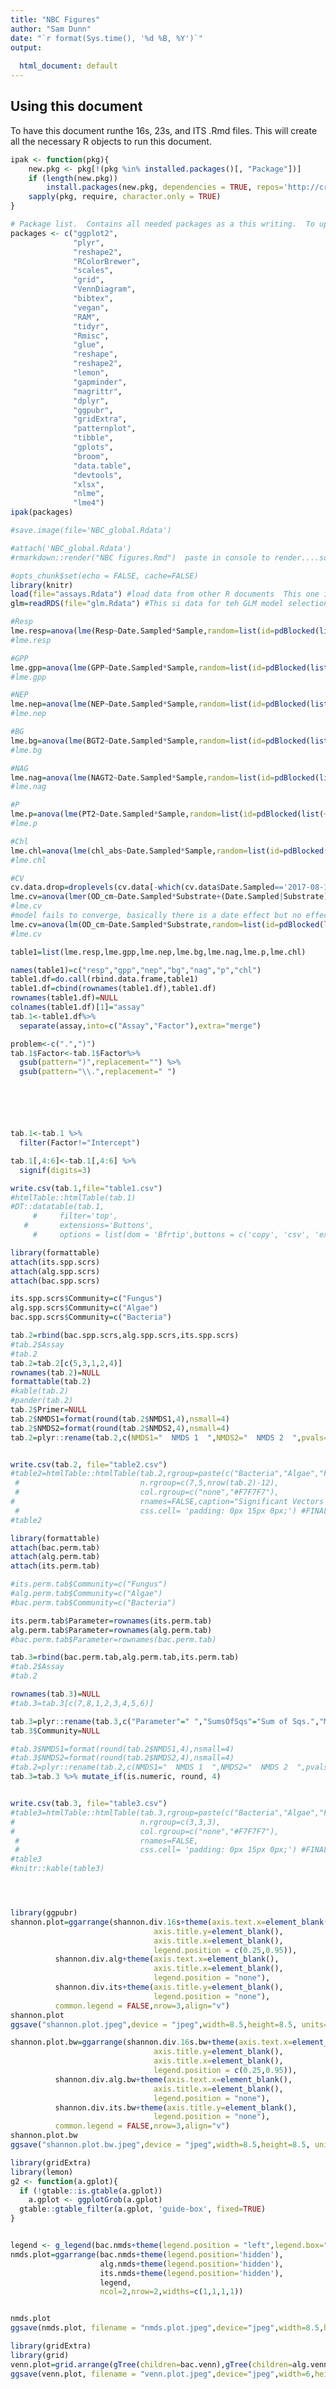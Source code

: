 ```yaml
---
title: "NBC Figures"
author: "Sam Dunn"
date: "`r format(Sys.time(), '%d %B, %Y')`"
output:
  
  html_document: default
---
```


## Using this document
To have this document runthe 16s, 23s, and ITS .Rmd files.  This will create all  the necessary R objects to run this document.

```r

ipak <- function(pkg){
    new.pkg <- pkg[!(pkg %in% installed.packages()[, "Package"])]
    if (length(new.pkg)) 
        install.packages(new.pkg, dependencies = TRUE, repos='http://cran.us.r-project.org')
    sapply(pkg, require, character.only = TRUE)
}

# Package list.  Contains all needed packages as a this writing.  To update, simply add new package name to the list!
packages <- c("ggplot2", 
              "plyr", 
              "reshape2", 
              "RColorBrewer", 
              "scales", 
              "grid",
              "VennDiagram",
              "bibtex",
              "vegan",
              "RAM",
              "tidyr",
              "Rmisc",
              "glue",
              "reshape",
              "reshape2",
              "lemon",
              "gapminder",
              "magrittr",
              "dplyr",
              "ggpubr",
              "gridExtra",
              "patternplot",
              "tibble",
              "gplots",
              "broom",
              "data.table",
              "devtools",
              "xlsx",
              "nlme",
              "lme4")
ipak(packages)

#save.image(file='NBC_global.Rdata')

#attach('NBC_global.Rdata')
#rmarkdown::render("NBC figures.Rmd")  paste in console to render....source data not included so render button  non-functional

#opts_chunk$set(echo = FALSE, cache=FALSE)
library(knitr)
load(file="assays.Rdata") #load data from other R documents  This one is for lab assays
glm=readRDS(file="glm.Rdata") #This si data for teh GLM model selection.

```

```r
#Resp
lme.resp=anova(lme(Resp~Date.Sampled*Sample,random=list(id=pdBlocked(list(~1,pdIdent(~Sample-1),pdIdent(~Date.Sampled-1)))),method="ML",na.action=na.omit,data=metabolism.data))
#lme.resp

#GPP
lme.gpp=anova(lme(GPP~Date.Sampled*Sample,random=list(id=pdBlocked(list(~1,pdIdent(~Sample-1),pdIdent(~Date.Sampled-1)))),method="ML",na.action=na.omit,data=metabolism.data))
#lme.gpp

#NEP
lme.nep=anova(lme(NEP~Date.Sampled*Sample,random=list(id=pdBlocked(list(~1,pdIdent(~Sample-1),pdIdent(~Date.Sampled-1)))),method="ML",na.action=na.omit,data=metabolism.data))
#lme.nep

#BG
lme.bg=anova(lme(BGT2~Date.Sampled*Sample,random=list(id=pdBlocked(list(~1,pdIdent(~Sample-1),pdIdent(~Date.Sampled-1)))),method="ML",na.action=na.omit,data=eea.df))
#lme.bg

#NAG
lme.nag=anova(lme(NAGT2~Date.Sampled*Sample,random=list(id=pdBlocked(list(~1,pdIdent(~Sample-1),pdIdent(~Date.Sampled-1)))),method="ML",na.action=na.omit,data=eea.df))
#lme.nag

#P
lme.p=anova(lme(PT2~Date.Sampled*Sample,random=list(id=pdBlocked(list(~1,pdIdent(~Sample-1),pdIdent(~Date.Sampled-1)))),method="ML",na.action=na.omit,data=eea.df))
#lme.p

#Chl
lme.chl=anova(lme(chl_abs~Date.Sampled*Sample,random=list(id=pdBlocked(list(~1,pdIdent(~Sample-1),pdIdent(~Date.Sampled-1)))),method="ML",na.action=na.omit,data=chl.data))
#lme.chl

#CV
cv.data.drop=droplevels(cv.data[-which(cv.data$Date.Sampled=='2017-08-15'),])
lme.cv=anova(lmer(OD_cm~Date.Sampled*Substrate+(Date.Sampled|Substrate),na.action=na.omit,data=cv.data.drop))
#lme.cv
#model fails to converge, basically there is a date effect but no effect of sample
lme.cv=anova(lm(OD_cm~Date.Sampled*Substrate,random=list(id=pdBlocked(list(~1,pdIdent(~Substrate-1),pdIdent(~Date.Sampled-1)))),method="ML",na.action=na.omit,data=cv.data))
#lme.cv

table1=list(lme.resp,lme.gpp,lme.nep,lme.bg,lme.nag,lme.p,lme.chl)

names(table1)=c("resp","gpp","nep","bg","nag","p","chl")
table1.df=do.call(rbind.data.frame,table1)
table1.df=cbind(rownames(table1.df),table1.df)
rownames(table1.df)=NULL
colnames(table1.df)[1]="assay"
tab.1<-table1.df%>%
  separate(assay,into=c("Assay","Factor"),extra="merge")

problem<-c(".",")")
tab.1$Factor<-tab.1$Factor%>% 
  gsub(pattern=")",replacement="") %>% 
  gsub(pattern="\\.",replacement=" ")






tab.1<-tab.1 %>% 
  filter(Factor!="Intercept")

tab.1[,4:6]<-tab.1[,4:6] %>% 
  signif(digits=3)

write.csv(tab.1,file="table1.csv")
#htmlTable::htmlTable(tab.1)
#DT::datatable(tab.1,
     #     filter='top',
   #       extensions='Buttons',
     #     options = list(dom = 'Bfrtip',buttons = c('copy', 'csv', 'excel', 'pdf', 'print')))
```


```r
library(formattable)
attach(its.spp.scrs)
attach(alg.spp.scrs)
attach(bac.spp.scrs)

its.spp.scrs$Community=c("Fungus")
alg.spp.scrs$Community=c("Algae")
bac.spp.scrs$Community=c("Bacteria")

tab.2=rbind(bac.spp.scrs,alg.spp.scrs,its.spp.scrs)
#tab.2$Assay
#tab.2
tab.2=tab.2[c(5,3,1,2,4)]
rownames(tab.2)=NULL
formattable(tab.2)
#kable(tab.2)
#pander(tab.2)
tab.2$Primer=NULL
tab.2$NMDS1=format(round(tab.2$NMDS1,4),nsmall=4)
tab.2$NMDS2=format(round(tab.2$NMDS2,4),nsmall=4)
tab.2=plyr::rename(tab.2,c(NMDS1="  NMDS 1  ",NMDS2="  NMDS 2  ",pvals="   p-values "))


write.csv(tab.2, file="table2.csv")
#table2=htmlTable::htmlTable(tab.2,rgroup=paste(c("Bacteria","Algae","Fungi")),
 #                           n.rgroup=c(7,5,nrow(tab.2)-12),
 #                           col.rgroup=c("none","#F7F7F7"),
#                            rnames=FALSE,caption="Significant Vectors Fits",
 #                           css.cell= 'padding: 0px 15px 0px;') #FINALLY!  ADJUST THESE VALUES TO CHANGE PADDING
#table2


```

```r
library(formattable)
attach(bac.perm.tab)
attach(alg.perm.tab)
attach(its.perm.tab)

#its.perm.tab$Community=c("Fungus")
#alg.perm.tab$Community=c("Algae")
#bac.perm.tab$Community=c("Bacteria")

its.perm.tab$Parameter=rownames(its.perm.tab)
alg.perm.tab$Parameter=rownames(alg.perm.tab)
#bac.perm.tab$Parameter=rownames(bac.perm.tab)

tab.3=rbind(bac.perm.tab,alg.perm.tab,its.perm.tab)
#tab.2$Assay
#tab.2

rownames(tab.3)=NULL
#tab.3=tab.3[c(7,8,1,2,3,4,5,6)]

tab.3=plyr::rename(tab.3,c("Parameter"=" ","SumsOfSqs"="Sum of Sqs.","MeanSqs"="Mean Sqs."))
tab.3$Community=NULL

#tab.3$NMDS1=format(round(tab.2$NMDS1,4),nsmall=4)
#tab.3$NMDS2=format(round(tab.2$NMDS2,4),nsmall=4)
#tab.2=plyr::rename(tab.2,c(NMDS1="  NMDS 1  ",NMDS2="  NMDS 2  ",pvals="   p-values "))
tab.3=tab.3 %>% mutate_if(is.numeric, round, 4)


write.csv(tab.3, file="table3.csv")
#table3=htmlTable::htmlTable(tab.3,rgroup=paste(c("Bacteria","Algae","Fungi")),
#                            n.rgroup=c(3,3,3),
#                            col.rgroup=c("none","#F7F7F7"),
 #                           rnames=FALSE,
 #                           css.cell= 'padding: 0px 15px 0px;') #FINALLY!  ADJUST THESE VALUES TO CHANGE PADDING
#table3
#knitr::kable(table3)

```

```r

```

```r

```

```r

```

```r
library(ggpubr)
shannon.plot=ggarrange(shannon.div.16s+theme(axis.text.x=element_blank(),
                                axis.title.y=element_blank(),
                                axis.title.x=element_blank(),
                                legend.position = c(0.25,0.95)),
          shannon.div.alg+theme(axis.text.x=element_blank(),
                                axis.title.x=element_blank(),
                                legend.position = "none"),
          shannon.div.its+theme(axis.title.y=element_blank(),
                                legend.position = "none"),
          common.legend = FALSE,nrow=3,align="v")
shannon.plot
ggsave("shannon.plot.jpeg",device = "jpeg",width=8.5,height=8.5, units="in")

shannon.plot.bw=ggarrange(shannon.div.16s.bw+theme(axis.text.x=element_blank(),
                                axis.title.y=element_blank(),
                                axis.title.x=element_blank(),
                                legend.position = c(0.25,0.95)),
          shannon.div.alg.bw+theme(axis.text.x=element_blank(),
                                axis.title.x=element_blank(),
                                legend.position = "none"),
          shannon.div.its.bw+theme(axis.title.y=element_blank(),
                                legend.position = "none"),
          common.legend = FALSE,nrow=3,align="v")
shannon.plot.bw
ggsave("shannon.plot.bw.jpeg",device = "jpeg",width=8.5,height=8.5, units="in")
```

```r
library(gridExtra)
library(lemon)
g2 <- function(a.gplot){
  if (!gtable::is.gtable(a.gplot))
    a.gplot <- ggplotGrob(a.gplot)
  gtable::gtable_filter(a.gplot, 'guide-box', fixed=TRUE)
}


legend <- g_legend(bac.nmds+theme(legend.position = "left",legend.box="horizontal"))
nmds.plot=ggarrange(bac.nmds+theme(legend.position='hidden'),
                    alg.nmds+theme(legend.position='hidden'),
                    its.nmds+theme(legend.position='hidden'),
                    legend,
                    ncol=2,nrow=2,widths=c(1,1,1,1))


nmds.plot
ggsave(nmds.plot, filename = "nmds.plot.jpeg",device="jpeg",width=8.5,height=8,units="in")

```

```r
library(gridExtra)
library(grid)
venn.plot=grid.arrange(gTree(children=bac.venn),gTree(children=alg.venn),gTree(children=its.venn),nrow=3)
ggsave(venn.plot, filename = "venn.plot.jpeg",device="jpeg",width=6,height=11,units="in")

```

```r

```

